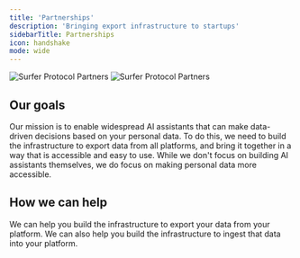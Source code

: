 ```yaml
---
title: 'Partnerships'
description: 'Bringing export infrastructure to startups'
sidebarTitle: Partnerships
icon: handshake
mode: wide
---
```


![Surfer Protocol Partners](/images/partners/supermemory.svg)
![Surfer Protocol Partners](/images/partners/nox.png)

## Our goals

Our mission is to enable widespread AI assistants that can make data-driven decisions based on your personal data.
To do this, we need to build the infrastructure to export data from all platforms, and bring it together in a way that is accessible and easy to use.
While we don't focus on building AI assistants themselves, we do focus on making personal data more accessible.

## How we can help

We can help you build the infrastructure to export your data from your platform.
We can also help you build the infrastructure to ingest that data into your platform.
